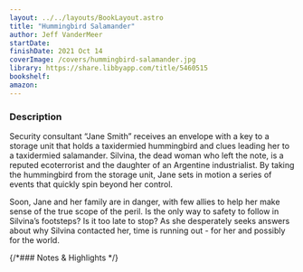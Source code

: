 ```yaml
---
layout: ../../layouts/BookLayout.astro
title: "Hummingbird Salamander"
author: Jeff VanderMeer
startDate:
finishDate: 2021 Oct 14
coverImage: /covers/hummingbird-salamander.jpg
library: https://share.libbyapp.com/title/5460515
bookshelf:
amazon:
---
```


<ReadingTime
  startDate  = {frontmatter.startDate}
  finishDate = {frontmatter.finishDate}
/>

### Description
Security consultant “Jane Smith” receives an envelope with a key to a storage unit that holds a taxidermied hummingbird and clues leading her to a taxidermied salamander. Silvina, the dead woman who left the note, is a reputed ecoterrorist and the daughter of an Argentine industrialist. By taking the hummingbird from the storage unit, Jane sets in motion a series of events that quickly spin beyond her control.

Soon, Jane and her family are in danger, with few allies to help her make sense of the true scope of the peril. Is the only way to safety to follow in Silvina’s footsteps? Is it too late to stop? As she desperately seeks answers about why Silvina contacted her, time is running out - for her and possibly for the world.

{/*### Notes & Highlights */}

<Fragment slot="buy">
  <BuyBook
    library   = {frontmatter.library}
    bookshelf = {frontmatter.bookshelf}
    amazon    = {frontmatter.amazon}
  />
</Fragment>
